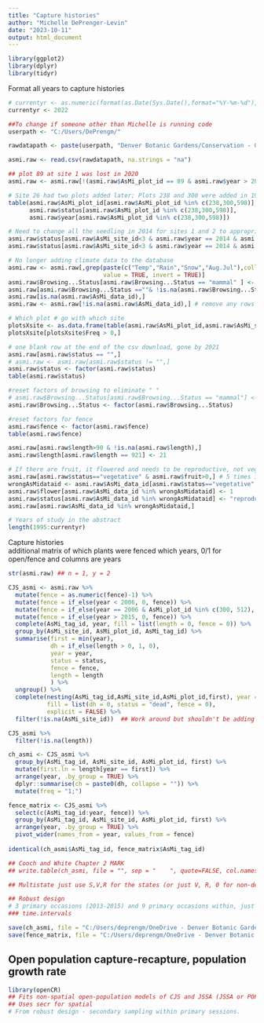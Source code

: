 ```yaml
---
title: "Capture histories"
author: "Michelle DePrenger-Levin"
date: "2023-10-11"
output: html_document
---
```



```r
library(ggplot2)
library(dplyr)
library(tidyr)

```


Format all years to capture histories  
```r
# currentyr <- as.numeric(format(as.Date(Sys.Date(),format="%Y-%m-%d"), "%Y"))
currentyr <- 2022

##To change if someone other than Michelle is running code
userpath <- "C:/Users/DePrengm/"

rawdatapath <- paste(userpath, "Denver Botanic Gardens/Conservation - General/AllProjectsBySpecies/Astragalus-microcymbus/Astragalus-microcymbus_Data/", currentyr, "_Astragalus-microcymbus_RawData.csv", collapse = '', sep = '')

asmi.raw <- read.csv(rawdatapath, na.strings = "na")

## plot 89 at site 1 was lost in 2020
asmi.raw <- asmi.raw[!(asmi.raw$AsMi_plot_id == 89 & asmi.raw$year > 2019),]

# Site 26 had two plots added later; Plots 238 and 300 were added in 1996 with no seedlings! good!;  plot 598 was added in 2004, no seedlings, good!  
table(asmi.raw$AsMi_plot_id[asmi.raw$AsMi_plot_id %in% c(238,300,598)], 
      asmi.raw$status[asmi.raw$AsMi_plot_id %in% c(238,300,598)],
      asmi.raw$year[asmi.raw$AsMi_plot_id %in% c(238,300,598)])

# Need to change all the seedling in 2014 for sites 1 and 2 to appropriate vegetative or reproductive 
asmi.raw$status[asmi.raw$AsMi_site_id<3 & asmi.raw$year == 2014 & asmi.raw$flower == 0] <- "vegetative"
asmi.raw$status[asmi.raw$AsMi_site_id<3 & asmi.raw$year == 2014 & asmi.raw$flower == 1] <- "reproductive"

# No longer adding climate data to the database
asmi.raw <- asmi.raw[,grep(paste(c("Temp","Rain","Snow","Aug.Jul"),collapse="|"), names(asmi.raw),
                           value = TRUE, invert = TRUE)]
asmi.raw$Browsing...Status[asmi.raw$Browsing...Status == "mammal" ] <- "Mammal"
asmi.raw[asmi.raw$Browsing...Status ==""& !is.na(asmi.raw$Browsing...Status),]
asmi.raw[is.na(asmi.raw$AsMi_data_id),]
asmi.raw <- asmi.raw[!is.na(asmi.raw$AsMi_data_id),] # remove any rows with NA for data_id

# Which plot # go with which site
plotsXsite <- as.data.frame(table(asmi.raw$AsMi_plot_id,asmi.raw$AsMi_site_id))
plotsXsite[plotsXsite$Freq > 0,]

# one blank row at the end of the csv download, gone by 2021
asmi.raw[asmi.raw$status == "",]
# asmi.raw <- asmi.raw[asmi.raw$status != "",]
asmi.raw$status <- factor(asmi.raw$status)
table(asmi.raw$status)

#reset factors of browsing to eliminate " "
# asmi.raw$Browsing...Status[asmi.raw$Browsing...Status == "mammal"] <- "Mammal"
asmi.raw$Browsing...Status <- factor(asmi.raw$Browsing...Status)

#reset factors for fence
asmi.raw$fence <- factor(asmi.raw$fence)
table(asmi.raw$fence)

asmi.raw[asmi.raw$length>90 & !is.na(asmi.raw$length),] 
asmi.raw$length[asmi.raw$length == 921] <- 21

# If there are fruit, it flowered and needs to be reproductive, not vegetative
asmi.raw[asmi.raw$status=="vegetative" & asmi.raw$fruit>0,] # 5 times in 2020
wrongAsMidataid <- asmi.raw$AsMi_data_id[asmi.raw$status=="vegetative" & asmi.raw$fruit>0]
asmi.raw$flower[asmi.raw$AsMi_data_id %in% wrongAsMidataid] <- 1
asmi.raw$status[asmi.raw$AsMi_data_id %in% wrongAsMidataid] <- "reproductive"
asmi.raw[asmi.raw$AsMi_data_id %in% wrongAsMidataid,]

# Years of study in the abstract
length(1995:currentyr)
```


Capture histories   
additional matrix of which plants were fenced which years, 0/1 for open/fence and columns are years
```r

str(asmi.raw) ## n = 1, y = 2

CJS_asmi <- asmi.raw %>%
  mutate(fence = as.numeric(fence)-1) %>%
  mutate(fence = if_else(year < 2006, 0, fence)) %>%
  mutate(fence = if_else(year == 2006 & AsMi_plot_id %in% c(300, 512), 0, fence)) %>%
  mutate(fence = if_else(year > 2015, 0, fence)) %>%
  complete(AsMi_tag_id, year, fill = list(length = 0, fence = 0)) %>%
  group_by(AsMi_site_id, AsMi_plot_id, AsMi_tag_id) %>%
  summarise(first = min(year),
            dh = if_else(length > 0, 1, 0),
            year = year,
            status = status,
            fence = fence,
            length = length
            ) %>%
  ungroup() %>%
  complete(nesting(AsMi_tag_id,AsMi_site_id,AsMi_plot_id,first), year = min(year):max(year), 
           fill = list(dh = 0, status = "dead", fence = 0),
           explicit = FALSE) %>%
  filter(!is.na(AsMi_site_id))  ## Work around but shouldn't be adding a new first for each

CJS_asmi %>%
  filter(!is.na(length))

ch_asmi <- CJS_asmi %>%
  group_by(AsMi_tag_id, AsMi_site_id, AsMi_plot_id, first) %>%
  mutate(first.ln = length[year == first]) %>%
  arrange(year, .by_group = TRUE) %>%
  dplyr::summarise(ch = paste0(dh, collapse = "")) %>%
  mutate(freq = "1;")

fence_matrix <- CJS_asmi %>%
  select(c(AsMi_tag_id:year, fence)) %>%
  group_by(AsMi_tag_id, AsMi_site_id, AsMi_plot_id, first) %>%
  arrange(year, .by_group = TRUE) %>%
  pivot_wider(names_from = year, values_from = fence)
  
identical(ch_asmi$AsMi_tag_id, fence_matrix$AsMi_tag_id)

## Cooch and White Chapter 2 MARK
## write.table(ch_asmi, file = "", sep = "    ", quote=FALSE, col.names=FALSE, row.names=FALSE)

## Multistate just use S,V,R for the states (or just V, R, 0 for non-detection)

## Robust design
# 3 primary occasions (2013-2015) and 9 primary occasions within, just skipped "." a bunch for 2013, skipped some for others
### time.intervals

save(ch_asmi, file = "C:/Users/deprengm/OneDrive - Denver Botanic Gardens/P drive/hackathon/GitPVA/datasets/capturehistoryannual.Rdata")
save(fence_matrix, file = "C:/Users/deprengm/OneDrive - Denver Botanic Gardens/P drive/hackathon/GitPVA/datasets/fencematrix.Rdata")

```



## Open population capture-recapture, population growth rate   
```r

library(openCR)
## Fits non-spatial open-population models of CJS and JSSA (JSSA or POPAN) types. Recruitment, Pollock's robust design. Conditional called a Pradel-Link-Barker model  
## Uses secr for spatial  
# From robust design - secondary sampling within primary sessions. 


```


